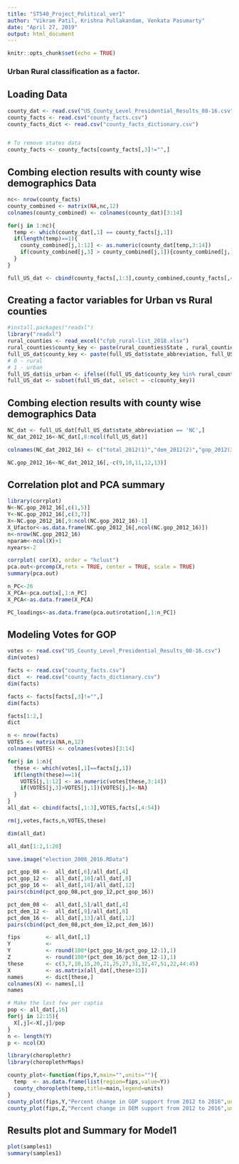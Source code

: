 ```yaml
---
title: "ST540_Project_Political_ver1"
author: "Vikram Patil, Krishna Pullakandam, Venkata Pasumarty"
date: "April 27, 2019"
output: html_document
---
```


```r
knitr::opts_chunk$set(echo = TRUE)
```


### Urban Rural classification as a factor.

## Loading Data

```r
county_dat <- read.csv("US_County_Level_Presidential_Results_08-16.csv")
county_facts <- read.csv("county_facts.csv")
county_facts_dict <- read.csv("county_facts_dictionary.csv")


# To remove states data
county_facts <- county_facts[county_facts[,3]!="",]

```

## Combing election results with county wise demographics Data

```r
nc<- nrow(county_facts)
county_combined <- matrix(NA,nc,12)
colnames(county_combined) <- colnames(county_dat)[3:14]

for(j in 1:nc){
  temp <- which(county_dat[,1] == county_facts[j,1])
  if(length(temp)==1){
    county_combined[j,1:12] <- as.numeric(county_dat[temp,3:14])
    if(county_combined[j,3] > county_combined[j,1]){county_combined[j,]<-NA}
  }
}

full_US_dat <- cbind(county_facts[,1:3],county_combined,county_facts[,4:54])

```


## Creating a factor variables for Urban vs Rural counties

```r

#install.packages("readxl")
library("readxl")
rural_counties <- read_excel("cfpb_rural-list_2018.xlsx")
rural_counties$county_key <- paste(rural_counties$State , rural_counties$`County Name`)
full_US_dat$county_key <- paste(full_US_dat$state_abbreviation, full_US_dat$area_name)
# 0 - rural
# 1 - urban
full_US_dat$is_urban <- ifelse((full_US_dat$county_key %in% rural_counties$county_key), 0, 1)
full_US_dat <- subset(full_US_dat, select = -c(county_key))


```

## Combing election results with county wise demographics Data

```r

NC_dat <- full_US_dat[full_US_dat$state_abbreviation == 'NC',]
NC_dat_2012_16<-NC_dat[,8:ncol(full_US_dat)]

colnames(NC_dat_2012_16) <- c("total_2012(1)","dem_2012(2)","gop_2012(3)","oth_2012(4)","total_2016(1)","dem_2016(2)","gop_2016(3)","oth_2016(4)","Pop 2014(5)","Pop 2010(6)","Pop per change 10 to 14(7)","Pop 2010(8)","under 5, 2014(9)","under 18, 2014(10)", "above 65, 2014(11)", "Female(12)","White(13)","Black(14)","American Indian(15)","Asian(16)","Native Hawaiian(17)","Two or More(18)","Hispanic or Latino(19)","White alone(20)","Living in same house 1 year & over(21)","Foreign born(22)","Languages(23)","High school graduate or higher (24)","Bachelor's degree (25)","Veterans (26)","travel time to work (27)","Housing units(28)","Homeownership(29)","Housing units in multi(30)","owner-occupied housing units(31)","Households(32)","Persons per household(33)","Per capita money income(34)","Median household income(35)","Persons below poverty level(36)","Private nonfarm establishments (37)","Private nonfarm employment(38)","Private nonfarm employment(39)","Nonemployer establishments(40)","Total number of firms(41)","Black firms(42)","American Indian firms(43)","Asian firms(44)","Native Hawaiian firms(45)","Hispanic-owned firms(46)","Women-owned firms(47)","Manufacturers shipments(48)","Merchant wholesaler sales(49)","Retail sales(50)","Retail sales per capita(51)","Accommodation and food(52)","Building permits(53)","Land area in square miles(54)","Population per square mile(55)","Is_Urban(56)")

NC.gop_2012_16<-NC_dat_2012_16[,-c(9,10,11,12,13)]


```


## Correlation plot and PCA summary

```r
library(corrplot)
N<-NC.gop_2012_16[,c(1,5)]
Y<-NC.gop_2012_16[,c(3,7)]
X<-NC.gop_2012_16[,9:ncol(NC.gop_2012_16)-1]
X_Ufactor<-as.data.frame(NC.gop_2012_16[,ncol(NC.gop_2012_16)])
n<-nrow(NC.gop_2012_16)
nparam<-ncol(X)+1
nyears<-2

corrplot( cor(X), order = "hclust")
pca.out<-prcomp(X,retx = TRUE, center = TRUE, scale = TRUE)
summary(pca.out)

n_PC<-26
X_PCA<-pca.out$x[,1:n_PC]
X_PCA<-as.data.frame(X_PCA)

PC_loadings<-as.data.frame(pca.out$rotation[,1:n_PC])

```


## Modeling Votes for GOP

```r

votes <- read.csv("US_County_Level_Presidential_Results_08-16.csv")
dim(votes)

facts <- read.csv("county_facts.csv")
dict  <- read.csv("county_facts_dictionary.csv")
dim(facts)

facts <- facts[facts[,3]!="",]
dim(facts)

facts[1:2,]
dict

n <- nrow(facts)
VOTES <- matrix(NA,n,12)
colnames(VOTES) <- colnames(votes)[3:14]

for(j in 1:n){
  these <- which(votes[,1]==facts[j,1])
  if(length(these)==1){
    VOTES[j,1:12] <- as.numeric(votes[these,3:14])
    if(VOTES[j,3]>VOTES[j,1]){VOTES[j,]<-NA}
  }
}
all_dat <- cbind(facts[,1:3],VOTES,facts[,4:54])

rm(j,votes,facts,n,VOTES,these)

dim(all_dat)

all_dat[1:2,1:20]

save.image("election_2008_2016.RData")

pct_gop_08 <-  all_dat[,6]/all_dat[,4]
pct_gop_12 <-  all_dat[,10]/all_dat[,8]
pct_gop_16 <-  all_dat[,14]/all_dat[,12]
pairs(cbind(pct_gop_08,pct_gop_12,pct_gop_16))

pct_dem_08 <-  all_dat[,5]/all_dat[,4]
pct_dem_12 <-  all_dat[,9]/all_dat[,8]
pct_dem_16 <-  all_dat[,13]/all_dat[,12]
pairs(cbind(pct_dem_08,pct_dem_12,pct_dem_16))

fips        <- all_dat[,1]
Y           <- 
Y           <- round(100*(pct_gop_16/pct_gop_12-1),1)
Z           <- round(100*(pct_dem_16/pct_dem_12-1),1)
these       <- c(3,7,10,15,20,21,25,27,31,32,47,51,22,44:45)
X           <- as.matrix(all_dat[,these+15])
names       <- dict[these,]
colnames(X) <- names[,1]
names

# Make the last few per captia
pop <- all_dat[,16]
for(j in 12:15){
  X[,j]<-X[,j]/pop
}
n <- length(Y)
p <- ncol(X)

library(choroplethr)
library(choroplethrMaps)

county_plot<-function(fips,Y,main="",units=""){
  temp  <- as.data.frame(list(region=fips,value=Y))
  county_choropleth(temp,title=main,legend=units)
}
county_plot(fips,Y,"Percent change in GOP support from 2012 to 2016",unit="Percent increase")
county_plot(fips,Z,"Percent change in DEM support from 2012 to 2016",unit="Percent increase")

```


## Results plot and Summary for Model1

```r
plot(samples1)
summary(samples1)
```



